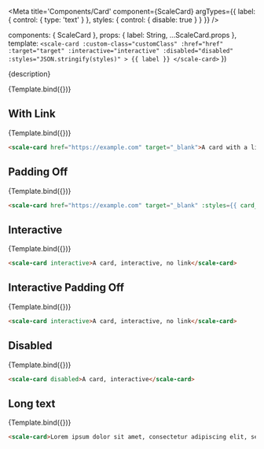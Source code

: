 
<!--
  👀

  We're missing two key things from Stencil's docs in the generated readme file:
  - whether attributes are optional or required
  - any description for those attributes
  - plus, writing them again in the .vue file can be error-prone.

  Other minor pain-points:
  - writing the code-snippet manually, need to make sure attribute/values match
  - declaring all props both in Template and the <template> of the .vue file

  Two more thing to think about:
  - in the end there's nothing Vue-specific in the stories, only for us devs, no?
    al least until the code snippet in the Preview works as expected and doesn't show `Template.bind()`
  - we're not using the Vue output target package (it's not really useful in Storybook)
-->

<Meta
  title='Components/Card'
  component={ScaleCard}
  argTypes={{
    label: {
      control: { type: 'text' }
    },
    styles: {
      control: { disable: true }
    }
  }}
/>

  components: { ScaleCard },
  props: {
    label: String,
    ...ScaleCard.props
  },
  template: `
    <scale-card
      :custom-class="customClass"
      :href="href"
      :target="target"
      :interactive="interactive"
      :disabled="disabled"
      :styles="JSON.stringify(styles)"
    >
      {{ label }}
    </scale-card>
  `
})

<Description>{description}</Description>

<Preview withSource="none">
  <Story
    name='Standard'
    args={{
      label: 'A card',
    }}
  >
    {Template.bind({})}
  </Story>
</Preview>

<Props story='Standard' />

## With Link

<Preview withSource="none">
  <Story
    name='With Link'
    args={{
      label: 'A card with a link to example.com',
      href: 'https://example.com',
      target: '_blank'
    }}
  >
    {Template.bind({})}
  </Story>
</Preview>

```html
<scale-card href="https://example.com" target="_blank">A card with a link to example.com</scale-card>
```


## Padding Off

<Preview withSource="none">
  <Story
    name='Padding Off'
    args={{
      label: 'A card with a link to example.com',
      styles: {
        card__body: { padding: 0 }
      }
    }}
  >
    {Template.bind({})}
  </Story>
</Preview>

```html
<scale-card href="https://example.com" target="_blank" :styles={{ card__body: { padding: 0 } }}>A card with a link to example.com</scale-card>
```

## Interactive

<Preview withSource="none">
  <Story
    name='Interactive'
    args={{
      label: 'A card, interactive, no link',
      interactive: true
    }}
  >
    {Template.bind({})}
  </Story>
</Preview>

```html
<scale-card interactive>A card, interactive, no link</scale-card>
```


## Interactive Padding Off

<Preview withSource="none">
  <Story
    name='Interactive Padding Off'
    args={{
      label: 'A card, interactive, no link',
      interactive: true,
      styles: {
        card__body: { padding: 0 }
      }
    }}
  >
    {Template.bind({})}
  </Story>
</Preview>

```html
<scale-card interactive>A card, interactive, no link</scale-card>
```

## Disabled

<Preview withSource="none">
  <Story
    name='Disabled'
    args={{
      label: 'A card, disabled',
      disabled: true
    }}
  >
    {Template.bind({})}
  </Story>
</Preview>

```html
<scale-card disabled>A card, interactive</scale-card>
```

## Long text

<Preview withSource="none">
  <Story
    name='Long text'
    args={{
      label: 'Lorem ipsum dolor sit amet, consectetur adipiscing elit, sed do eiusmod tempor incididunt ut labore et dolore magna aliqua. Ut enim ad minim veniam, quis nostrud exercitation ullamco laboris nisi ut aliquip ex ea commodo consequat.'
    }}
  >
    {Template.bind({})}
  </Story>
</Preview>

```html
<scale-card>Lorem ipsum dolor sit amet, consectetur adipiscing elit, sed do eiusmod tempor incididunt ut labore et dolore magna aliqua. Ut enim ad minim veniam, quis nostrud exercitation ullamco laboris nisi ut aliquip ex ea commodo consequat.</scale-card>
```
